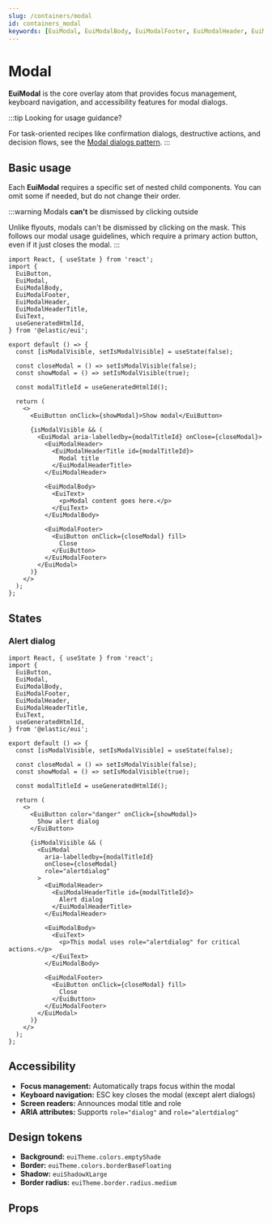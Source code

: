 ```yaml
---
slug: /containers/modal
id: containers_modal
keywords: [EuiModal, EuiModalBody, EuiModalFooter, EuiModalHeader, EuiModalHeaderTitle, EuiConfirmModal]
---
```


# Modal

**EuiModal** is the core overlay atom that provides focus management, keyboard navigation, and accessibility features for modal dialogs.

:::tip Looking for usage guidance?

For task-oriented recipes like confirmation dialogs, destructive actions, and decision flows, see the [Modal dialogs pattern](/docs/patterns/feedback-overlays/modal-dialogs).
:::

## Basic usage

Each **EuiModal** requires a specific set of nested child components. You can omit some if needed, but do not change their order.

:::warning Modals **can't** be dismissed by clicking outside

Unlike flyouts, modals can't be dismissed by clicking on the mask. This follows our modal usage guidelines, which require a primary action button, even if it just closes the modal.
:::

```tsx interactive
import React, { useState } from 'react';
import {
  EuiButton,
  EuiModal,
  EuiModalBody,
  EuiModalFooter,
  EuiModalHeader,
  EuiModalHeaderTitle,
  EuiText,
  useGeneratedHtmlId,
} from '@elastic/eui';

export default () => {
  const [isModalVisible, setIsModalVisible] = useState(false);

  const closeModal = () => setIsModalVisible(false);
  const showModal = () => setIsModalVisible(true);

  const modalTitleId = useGeneratedHtmlId();

  return (
    <>
      <EuiButton onClick={showModal}>Show modal</EuiButton>

      {isModalVisible && (
        <EuiModal aria-labelledby={modalTitleId} onClose={closeModal}>
          <EuiModalHeader>
            <EuiModalHeaderTitle id={modalTitleId}>
              Modal title
            </EuiModalHeaderTitle>
          </EuiModalHeader>

          <EuiModalBody>
            <EuiText>
              <p>Modal content goes here.</p>
            </EuiText>
          </EuiModalBody>

          <EuiModalFooter>
            <EuiButton onClick={closeModal} fill>
              Close
            </EuiButton>
          </EuiModalFooter>
        </EuiModal>
      )}
    </>
  );
};

```

## States

### Alert dialog

```tsx interactive
import React, { useState } from 'react';
import {
  EuiButton,
  EuiModal,
  EuiModalBody,
  EuiModalFooter,
  EuiModalHeader,
  EuiModalHeaderTitle,
  EuiText,
  useGeneratedHtmlId,
} from '@elastic/eui';

export default () => {
  const [isModalVisible, setIsModalVisible] = useState(false);

  const closeModal = () => setIsModalVisible(false);
  const showModal = () => setIsModalVisible(true);

  const modalTitleId = useGeneratedHtmlId();

  return (
    <>
      <EuiButton color="danger" onClick={showModal}>
        Show alert dialog
      </EuiButton>

      {isModalVisible && (
        <EuiModal 
          aria-labelledby={modalTitleId} 
          onClose={closeModal}
          role="alertdialog"
        >
          <EuiModalHeader>
            <EuiModalHeaderTitle id={modalTitleId}>
              Alert dialog
            </EuiModalHeaderTitle>
          </EuiModalHeader>

          <EuiModalBody>
            <EuiText>
              <p>This modal uses role="alertdialog" for critical actions.</p>
            </EuiText>
          </EuiModalBody>

          <EuiModalFooter>
            <EuiButton onClick={closeModal} fill>
              Close
            </EuiButton>
          </EuiModalFooter>
        </EuiModal>
      )}
    </>
  );
};
```

## Accessibility

- **Focus management:** Automatically traps focus within the modal
- **Keyboard navigation:** ESC key closes the modal (except alert dialogs)
- **Screen readers:** Announces modal title and role
- **ARIA attributes:** Supports `role="dialog"` and `role="alertdialog"`

## Design tokens

- **Background:** `euiTheme.colors.emptyShade`
- **Border:** `euiTheme.colors.borderBaseFloating`
- **Shadow:** `euiShadowXLarge`
- **Border radius:** `euiTheme.border.radius.medium`

## Props


<PropTable definition={docgen.EuiModal} />

<PropTable definition={docgen.EuiModalHeader} />

<PropTable definition={docgen.EuiModalHeaderTitle} />

<PropTable definition={docgen.EuiModalBody} />

<PropTable definition={docgen.EuiModalFooter} />

<PropTable definition={docgen.EuiConfirmModal} />

